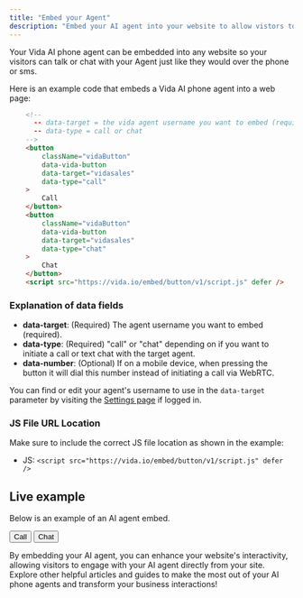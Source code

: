 ```yaml
---
title: "Embed your Agent"
description: "Embed your AI agent into your website to allow vistors to talk to your agent from anywhere."
---
```


Your Vida AI phone agent can be embedded into any website so your visitors can talk or chat with your Agent just like they would over the phone or sms.

Here is an example code that embeds a Vida AI phone agent into a web page:

```html
	<!-- 
	  -- data-target = the vida agent username you want to embed (required)
	  -- data-type = call or chat
	-->
	<button
		className="vidaButton"
	    data-vida-button
	    data-target="vidasales"
	    data-type="call"
  	>
    	Call
  	</button>
  	<button
  		className="vidaButton"
	    data-vida-button
	    data-target="vidasales"
	    data-type="chat"
  	>
    	Chat
  	</button>
	<script src="https://vida.io/embed/button/v1/script.js" defer />
```

### Explanation of data fields

- **data-target**: (Required) The agent username you want to embed (required).
- **data-type**: (Required) "call" or "chat" depending on if you want to initiate a call or text chat with the target agent.
- **data-number**: (Optional) If on a mobile device, when pressing the button it will dial this number instead of initiating a call via WebRTC.

You can find or edit your agent's username to use in the `data-target` parameter by visiting the [Settings page](https://vida.io/app/inbox?filter=priority&settings=true&showOrgSettings=true&settingsTab=general) if logged in.

### JS File URL Location

Make sure to include the correct JS file location as shown in the example:

- JS: `<script src="https://vida.io/embed/button/v1/script.js" defer />`

## Live example

Below is an example of an AI agent embed.

<div class>
<button className="vidaButton" data-vida-button data-target="vidasales" data-type="call">
Call

</button>

<button className="vidaButton" data-vida-button data-target="vidasales" data-type="chat">
Chat

</button>

</div>

By embedding your AI agent, you can enhance your website's interactivity, allowing visitors to engage with your AI agent directly from your site. Explore other helpful articles and guides to make the most out of your AI phone agents and transform your business interactions\!